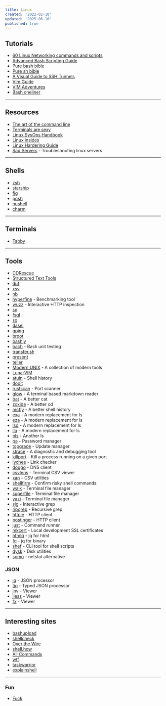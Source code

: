 ```yaml
---
title: Linux
created: '2022-02-10'
updated: '2025-06-10'
published: true
---
```


## Tutorials

- [60 Linux Networking commands and scripts](https://haydenjames.io/linux-networking-commands-scripts/)
- [Advanced Bash Scripting Guide](https://tldp.org/LDP/abs/html/)
- [Pure bash bible](https://github.com/dylanaraps/pure-bash-bible)
- [Pure sh bible](https://github.com/dylanaraps/pure-sh-bible)
- [A Visual Guide to SSH Tunnels](https://robotmoon.com/ssh-tunnels/)
- [Vim Guide](https://thevaluable.dev/vim-beginner/)
- [VIM Adventures](https://vim-adventures.com/)
- [Bash oneliner](https://github.com/onceupon/Bash-Oneliner)

---

## Resources

- [The art of the command line](https://github.com/jlevy/the-art-of-command-line)
- [Terminals are sexy](https://github.com/k4m4/terminals-are-sexy)
- [Linux SysOps Handbook](https://abarrak.gitbook.io/linux-sysops-handbook/)
- [Linux insides](https://0xax.gitbooks.io/linux-insides/content/)
- [Linux Hardering Guide](https://madaidans-insecurities.github.io/guides/linux-hardening.html)
- [Sad Servers](https://sadservers.com/scenarios) - Troubleshooting linux servers

---

## Shells

- [zsh](https://ohmyz.sh/)
- [starship](https://starship.rs/)
- [fig](https://fig.io/)
- [posh](https://github.com/JanDeDobbeleer/oh-my-posh)
- [nushell](https://github.com/nushell/nushell)
- [charm](https://charm.sh/)

---

## Terminals

- [Tabby](https://github.com/eugeny/tabby)

---

## Tools

- [DDRescue](https://www.gnu.org/software/ddrescue/)
- [Structured Text Tools](https://github.com/dbohdan/structured-text-tools)
- [duf](https://github.com/muesli/duf)
- [xsv](https://github.com/BurntSushi/xsv)
- [nb](https://github.com/xwmx/nb)
- [hyperfine](https://github.com/sharkdp/hyperfine) - Benchmarking tool
- [wuzz](https://github.com/asciimoo/wuzz) - Interactive HTTP inspection
- [sq](https://github.com/neilotoole/sq)
- [fsql](https://github.com/kashav/fsql)
- [sx](https://github.com/v-byte-cpu/sx)
- [dasel](https://github.com/TomWright/dasel)
- [gping](https://github.com/orf/gping)
- [broot](https://github.com/Canop/broot)
- [bashly](https://github.com/DannyBen/bashly)
- [bach](https://github.com/bach-sh/bach) - Bash unit testing
- [transfer.sh](https://github.com/dutchcoders/transfer.sh)
- [present](https://github.com/vinayak-mehta/present)
- [teller](https://github.com/tellerops/teller)
- [Modern UNIX](https://github.com/ibraheemdev/modern-unix) - A collection of modern tools
- [LunarVIM](https://github.com/LunarVim/LunarVim)
- [atuin](https://github.com/atuinsh/atuin) - Shell history
- [dooit](https://github.com/kraanzu/dooit)
- [rustscan](https://github.com/RustScan/RustScan) - Port scanner
- [glow](https://github.com/charmbracelet/glow) - A terminal based markdown reader
- [bat](https://github.com/sharkdp/bat) - A better cat
- [zoxide](https://github.com/ajeetdsouza/zoxide) - A better cd
- [mcfly](https://github.com/cantino/mcfly) - A better shell history
- [exa](https://github.com/ogham/exa) - A modern replacement for ls
- [eza](https://github.com/eza-community/eza) - A modern replacement for ls
- [lsd](https://github.com/Peltoche/lsd) - A modern replacement for ls
- [lla](https://github.com/chaqchase/lla) - A modern replacement for ls
- [pls](https://github.com/pls-rs/pls) - Another ls
- [pa](https://github.com/biox/pa) - Password manager
- [topgrade](https://github.com/topgrade-rs/topgrade) - Update manager
- [strace](https://github.com/strace/strace) - A diagnostic and debugging tool
- [killport](https://github.com/jkfran/killport) - Kill a process running on a given port
- [lychee](https://github.com/lycheeverse/lychee) - Link checker
- [doggo](https://github.com/mr-karan/doggo) - DNS client
- [csvlens](https://github.com/YS-L/csvlens) - Terminal CSV viewer
- [xan](https://github.com/medialab/xan) - CSV utilities
- [shellfirm](https://github.com/kaplanelad/shellfirm) - Confirm risky shell commands
- [walk](https://github.com/antonmedv/walk) - Terminal file manager
- [superfile](https://github.com/MHNightCat/superfile) - Terminal file manager
- [yazi](https://github.com/sxyazi/yazi) - Terminal file manager
- [sig](https://github.com/ynqa/sig) - Interactive grep
- [ripgrep](https://github.com/BurntSushi/ripgrep) - Recursive grep
- [httpie](https://github.com/httpie/cli) - HTTP client
- [postinger](https://github.com/darrenburns/postinger) - HTTP client
- [just](https://github.com/casey/just) - Command runner
- [mkcert](https://github.com/FiloSottile/mkcert) - Local development SSL certificates
- [htmlq](https://github.com/mgdm/htmlq) - jq for html
- [fq](https://github.com/wader/fq) - jq for binary
- [shef](https://github.com/eduardoagarcia/shef) - CLI tool for shell scripts
- [dysk](https://github.com/Canop/dysk) - Disk utilities
- [somo](https://github.com/theopfr/somo) - netstat alternative

### JSON

- [jq](https://github.com/stedolan/jq) - JSON processor
- [tjq](https://github.com/alpaylan/tjq) - Typed JSON processor
- [jnv](https://github.com/ynqa/jnv) - Viewer
- [jless](https://github.com/PaulJuliusMartinez/jless) - Viewer
- [fx](https://github.com/antonmedv/fx) - Viewer

---

## Interesting sites

- [bashupload](https://bashupload.com/)
- [shellcheck](https://www.shellcheck.net/)
- [Over the Wire](https://overthewire.org/wargames/)
- [shell.how](https://www.shell.how/)
- [All Commands](https://www.commandlinefu.com/commands/browse)
- [wtf](https://github.com/wtfutil/wtf)
- [taskwarrior](https://github.com/GothenburgBitFactory/taskwarrior)
- [explainshell](https://explainshell.com)

---

### Fun

- [Fuck](https://github.com/nvbn/thefuck)
